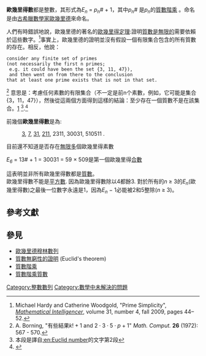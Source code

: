 {{Link style|time=2015-12-13T14:11:34+00:00}}
'''歐幾里得數'''都是整數，其形式為''E''<sub>''n''</sub> = ''p''<sub>''n''</sub><math>\#</math> + 1，其中''p''<sub>''n''</sub><math>\#</math> 是''p''<sub>''n''</sub>的[[質數階乘|質數階乘]] 。命名是由[[古希臘|古希臘]][[數學家|數學家]][[歐幾里德|歐幾里德]]來命名。

人們有時錯誤地說，歐幾里德的著名的[[歐幾里得定理|歐幾里得定理]]:證明[[歐幾里得定理|質數是無限的]]需要依賴於這些數字。<ref>Michael Hardy and Catherine Woodgold, "Prime Simplicity", ''[[Mathematical_Intelligencer|Mathematical Intelligencer]]'', volume 31, number 4, fall 2009, pages 44–52.</ref>事實上，歐幾里德的證明並沒有假設一個有限集合包含的所有質數的存在。相反，他說：
<pre>consider any finite set of primes 
(not necessarily the first n primes;
 e.g. it could have been the set {3, 11, 47}),
 and then went on from there to the conclusion 
that at least one prime exists that is not in that set.</pre><ref>A. Borning, "有些結果<math>k! + 1</math> and <math>2 \cdot 3 \cdot 5 \cdot p + 1</math>" ''Math. Comput.'' '''26''' (1972): 567 - 570.</ref>
意思是：考慮任何素數的有限集合（不一定是前n个素數，例如，它可能是集合{3，11，47}），然後從這兩個方面得到這樣的結論：至少存在一個質數不是在該集合。[http://aleph0.clarku.edu/~djoyce/java/elements/bookIX/propIX20.html] {{Wayback|url=http://aleph0.clarku.edu/~djoyce/java/elements/bookIX/propIX20.html |date=20110123034101 }}<ref>本段是譯自[[:en:Euclid_number|:en:Euclid number]]的文字第2段</ref>.<ref>{{cite web |last= |first= |authorlink= |coauthors= |title=Proposition 20 |work= |publisher= |date= |url=http://aleph0.clarku.edu/~djoyce/java/elements/bookIX/propIX20.html |doi= |accessdate= |quote= |archive-date=2011-01-23 |archive-url=https://web.archive.org/web/20110123034101/http://aleph0.clarku.edu/~djoyce/java/elements/bookIX/propIX20.html |dead-url=no }}</ref>

前幾個'''歐幾里得數'''是為:
:[[3|3]], [[7|7]], [[31|31]], [[211|211]], 2311, 30031, 510511 {{OEIS|id=A006862}}.

{{unsolved|數學|是否存在無限多個歐幾里得素數?}}
目前還不知道是否存在[[無限多|無限多]]個歐幾里得素數

''E''<sub>''6''</sub> = 13# + 1 = 30031 = 59 × 509是第一個歐幾里得[[合數|合數]]
 

這表明並非所有歐幾里得數都是[[質數|質數]]。<br />
歐幾里得數不能是[[平方數|平方數]].  因為歐幾里得數除以4都餘3.
對於所有的''n'' ≥ 3的''E''<sub>''n''</sub>(歐幾里得數)之最後一位數字永遠是1，因為''E''<sub>''n''</sub> − 1必能被2和5整除(''n'' ≥ 3)。

==參考文獻==
<!--to cite a web resource, use this template
 <ref>{{cite web|last= |first= |authorlink= |coauthors= |title= |work= |publisher= |date= |url= |format= |doi= |accessdate= |quote = }}</ref>
-->
{{reflist}}

== 參見 ==
* [[:en:Euclid–Mullin_sequence|歐幾里德穆林數列]]
* [[質數無窮性的證明|質數無窮性的證明]] (Euclid's theorem)
* [[質數階乘|質數階乘]]
* [[質數階乘質數|質數階乘質數]]


[[Category:整數數列|Category:整數數列]]
[[Category:數學中未解決的問題|Category:數學中未解決的問題]]